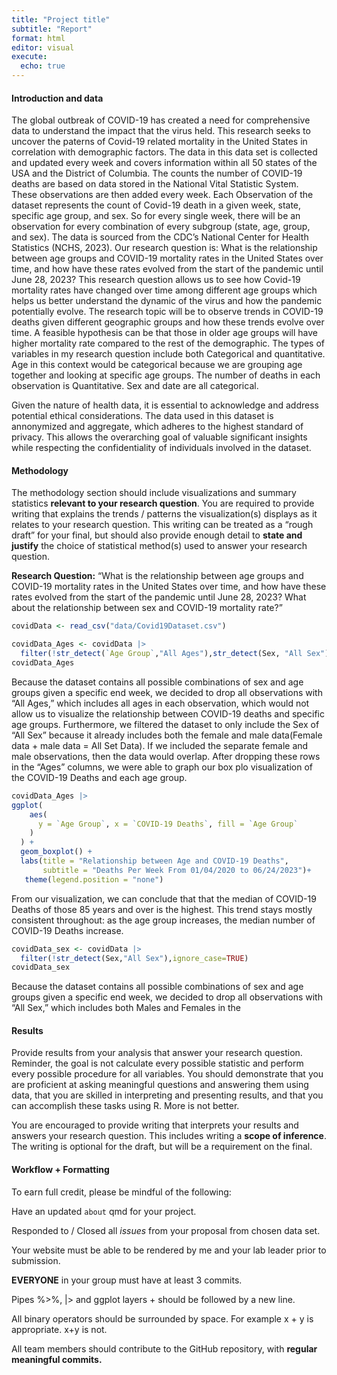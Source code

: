 ```yaml
---
title: "Project title"
subtitle: "Report"
format: html
editor: visual
execute:
  echo: true
---
```


#### Introduction and data

The global outbreak of COVID-19 has created a need for comprehensive data to understand the impact that the virus held. This research seeks to uncover the paterns of Covid-19 related mortality in the United States in correlation with demographic factors. The data in this data set is collected and updated every week and covers information within all 50 states of the USA and the District of Columbia. The counts the number of COVID-19 deaths are based on data stored in the National Vital Statistic System. These observations are then added every week. Each Observation of the dataset represents the count of Covid-19 death in a given week, state, specific age group, and sex. So for every single week, there will be an observation for every combination of every subgroup (state, age, group, and sex). The data is sourced from the CDC's National Center for Health Statistics (NCHS, 2023). Our research question is: What is the relationship between age groups and COVID-19 mortality rates in the United States over time, and how have these rates evolved from the start of the pandemic until June 28, 2023? This research question allows us to see how Covid-19 mortality rates have changed over time among different age groups which helps us better understand the dynamic of the virus and how the pandemic potentially evolve. The research topic will be to observe trends in COVID-19 deaths given different geographic groups and how these trends evolve over time. A feasible hypothesis can be that those in older age groups will have higher mortality rate compared to the rest of the demographic. The types of variables in my research question include both Categorical and quantitative. Age in this context would be categorical because we are grouping age together and looking at specific age groups. The number of deaths in each observation is Quantitative. Sex and date are all categorical.

Given the nature of health data, it is essential to acknowledge and address potential ethical considerations. The data used in this dataset is annonymized and aggregate, which adheres to the highest standard of privacy. This allows the overarching goal of valuable significant insights while respecting the confidentiality of individuals involved in the dataset.

#### Methodology

The methodology section should include visualizations and summary statistics **relevant to your research question**. You are required to provide writing that explains the trends / patterns the visualization(s) displays as it relates to your research question. This writing can be treated as a "rough draft" for your final, but should also provide enough detail to **state and justify** the choice of statistical method(s) used to answer your research question.

**Research Question:** "What is the relationship between age groups and COVID-19 mortality rates in the United States over time, and how have these rates evolved from the start of the pandemic until June 28, 2023? What about the relationship between sex and COVID-19 mortality rate?"

```r
covidData <- read_csv("data/Covid19Dataset.csv")
```

```r
covidData_Ages <- covidData |>
  filter(!str_detect(`Age Group`,"All Ages"),str_detect(Sex, "All Sex"),ignore_case = TRUE)
covidData_Ages
```

Because the dataset contains all possible combinations of sex and age groups given a specific end week, we decided to drop all observations with "All Ages," which includes all ages in each observation, which would not allow us to visualize the relationship between COVID-19 deaths and specific age groups. Furthermore, we filtered the dataset to only include the Sex of "All Sex" because it already includes both the female and male data(Female data + male data = All Set Data). If we included the separate female and male observations, then the data would overlap. After dropping these rows in the "Ages" columns, we were able to graph our box plo visualization of the COVID-19 Deaths and each age group.

```r
covidData_Ages |>
ggplot(
    aes(
      y = `Age Group`, x = `COVID-19 Deaths`, fill = `Age Group`
    )
  ) +
  geom_boxplot() +
  labs(title = "Relationship between Age and COVID-19 Deaths",
       subtitle = "Deaths Per Week From 01/04/2020 to 06/24/2023")+
   theme(legend.position = "none")
```

From our visualization, we can conclude that that the median of COVID-19 Deaths of those 85 years and over is the highest. This trend stays mostly consistent throughout: as the age group increases, the median number of COVID-19 Deaths increase.

```r

covidData_sex <- covidData |>
  filter(!str_detect(Sex,"All Sex"),ignore_case=TRUE)
covidData_sex
```

Because the dataset contains all possible combinations of sex and age groups given a specific end week, we decided to drop all observations with "All Sex," which includes both Males and Females in the

#### Results

Provide results from your analysis that answer your research question. Reminder, the goal is not calculate every possible statistic and perform every possible procedure for all variables. You should demonstrate that you are proficient at asking meaningful questions and answering them using data, that you are skilled in interpreting and presenting results, and that you can accomplish these tasks using R. More is not better.

You are encouraged to provide writing that interprets your results and answers your research question. This includes writing a **scope of inference**. The writing is optional for the draft, but will be a requirement on the final.

#### Workflow + Formatting

To earn full credit, please be mindful of the following:

Have an updated `about` qmd for your project.

Responded to / Closed all *issues* from your proposal from chosen data set.

Your website must be able to be rendered by me and your lab leader prior to submission.

**EVERYONE** in your group must have at least 3 commits.

Pipes %\>%, \|\> and ggplot layers + should be followed by a new line.

All binary operators should be surrounded by space. For example x + y is appropriate. x+y is not.

All team members should contribute to the GitHub repository, with **regular meaningful commits.**
